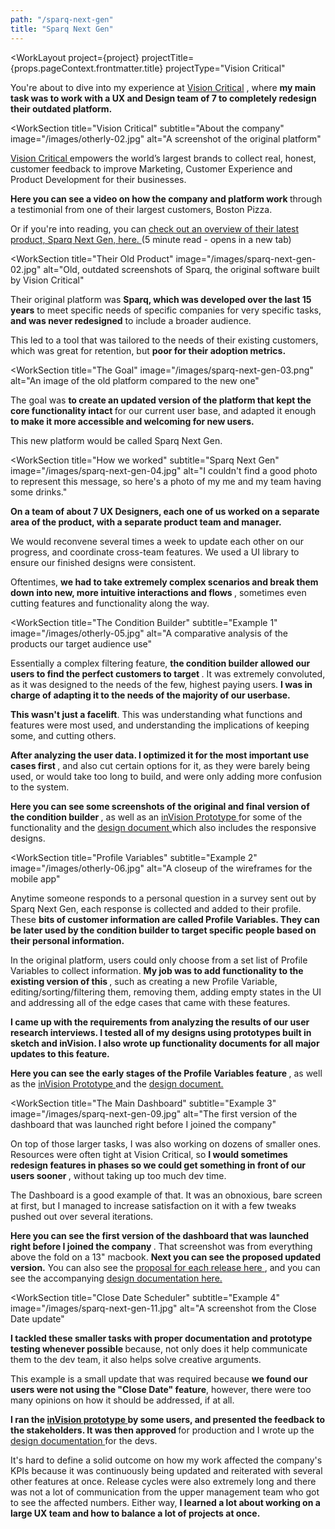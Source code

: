 ```yaml
---
path: "/sparq-next-gen"
title: "Sparq Next Gen"
---
```






<WorkLayout
  project={project}
  projectTitle={props.pageContext.frontmatter.title}
  projectType="Vision Critical"
>
<SEO title={props.pageContext.frontmatter.title} />
<WorkSection title="Overview" img="/images/sparq-next-gen-01.jpg" alt="Images of Sparq Next Gen displayed on mobile, tablet, and desktop.">
  <p>
    You're about to dive into my experience at
    <a href="http://www.visioncritical.com/" target="blank">Vision Critical</a>
    , where
    <strong>
        my main task was to work with a UX and Design team of 7 to completely redesign their
        outdated platform.
    </strong>
  </p>
</WorkSection>

<WorkSection
  title="Vision Critical"
  subtitle="About the company"
  image="/images/otherly-02.jpg"
  alt="A screenshot of the original platform"
>
  <p>
    <a href="http://www.visioncritical.com/" target="blank">
      Vision Critical
    </a>
    empowers the world’s largest brands to collect real, honest, customer feedback
    to improve Marketing, Customer Experience and Product Development for their businesses.
  </p>
  <p>
    <strong>
      Here you can see a video on how the company and platform work
    </strong>
    through a testimonial from one of their largest customers, Boston Pizza.
  </p>
  <p>
    Or if you're into reading, you can
    <a
      href="https://www.visioncritical.com/customer-intelligence-platform-features/"
      target="blank"
    >
      check out an overview of their latest product, Sparq Next Gen, here.
    </a>
    (5 minute read - opens in a new tab)
  </p>
</WorkSection>

<WorkSection
  title="Their Old Product"
  image="/images/sparq-next-gen-02.jpg"
  alt="Old, outdated screenshots of Sparq, the original software built by Vision Critical"
>
  <p>
    Their original platform was
    <strong>Sparq, which was developed over the last 15 years</strong>
    to meet specific needs of specific companies for very specific tasks,
    <strong>and was never redesigned</strong>
    to include a broader audience.
  </p>
  <p>
    This led to a tool that was tailored to the needs of their existing
    customers, which was great for retention, but
    <strong>poor for their adoption metrics.</strong>
  </p>
</WorkSection>

<WorkSection
  title="The Goal"
  image="/images/sparq-next-gen-03.png"
  alt="An image of the old platform compared to the new one"
>
  <p>
    The goal was
    <strong>
      to create an updated version of the platform that kept the core
      functionality intact
    </strong>
    for our current user base, and adapted it enough
    <strong>to make it more accessible and welcoming for new users.</strong>
  </p>
  <p>This new platform would be called Sparq Next Gen.</p>
</WorkSection>

<WorkSection
  title="How we worked"
  subtitle="Sparq Next Gen"
  image="/images/sparq-next-gen-04.jpg"
  alt="I couldn't find a good photo to represent this message, so here's a photo of my me and my team having some drinks."
>
  <p>
    <strong>
        On a team of about 7 UX Designers, each one of us worked on a separate area of the
        product, with a separate product team and manager.
    </strong>
  </p>

<p>
  We would reconvene several times a week to update each other on our progress,
  and coordinate cross-team features. We used a UI library to ensure our
  finished designs were consistent.
</p>

  <p>
    Oftentimes,
    <strong>
        we had to take extremely complex scenarios and break them down into new,
        more intuitive interactions and flows
    </strong>, sometimes even cutting features and functionality along the way.
  </p>
</WorkSection>

<WorkSection
  title="The Condition Builder"
  subtitle="Example 1"
  image="/images/otherly-05.jpg"
  alt="A comparative analysis of the products our target audience use"
>
  <p>
    Essentially a complex filtering feature,
    <strong>
        the condition builder allowed our users to find the perfect customers to target
    </strong>
    . It was extremely convoluted, as it was designed to the needs of the few, highest paying
    users.
    <strong>
        I was in charge of adapting it to the needs of the majority of our userbase.
    </strong>
  </p>

<p>
  <strong>This wasn't just a facelift</strong>. This was understanding what
  functions and features were most used, and understanding the implications of
  keeping some, and cutting others.
</p>

<p>
  <strong>
    After analyzing the user data. I optimized it for the most important use
    cases first
  </strong>
  , and also cut certain options for it, as they were barely being used, or would
  take too long to build, and were only adding more confusion to the system.
</p>

<p>
  <strong>
    Here you can see some screenshots of the original and final version of the
    condition builder
  </strong>
  , as well as an
  <a href="https://invis.io/WV63QOVM2" target="blank">
    inVision Prototype
  </a>
  for some of the functionality and the
  <a
    href="https://docs.google.com/document/d/1WAYWZpTzK2LQaV4pV_UQGA5kDxvlqq7jMmEPTKN1HyY/edit?usp=sharing"
    target="blank"
  >
    design document
  </a>
  which also includes the responsive designs.
</p>

</WorkSection>

<WorkSection
  title="Profile Variables"
  subtitle="Example 2"
  image="/images/otherly-06.jpg"
  alt="A closeup of the wireframes for the mobile app"
>
<p>
  Anytime someone responds to a personal question in a survey sent out by Sparq Next Gen, each
  response is collected and added to their profile. These
  <strong>
      bits of customer information are called Profile Variables. They can be later used by the
      condition builder to target specific people based on their personal information.
  </strong>
</p>

<p>
  In the original platform, users could only choose from a set list of Profile
  Variables to collect information.
  <strong>
    My job was to add functionality to the existing version of this
  </strong>, such as creating a new Profile Variable, editing/sorting/filtering them,
  removing them, adding empty states in the UI and addressing all of the edge cases
  that came with these features.
</p>

<p>
  <strong>
    I came up with the requirements from analyzing the results of our user
    research interviews. I tested all of my designs using prototypes built in
    sketch and inVision. I also wrote up functionality documents for all major
    updates to this feature.
  </strong>
</p>

<p>
  <strong>
    Here you can see the early stages of the Profile Variables feature
  </strong>
  , as well as the
  <a href="https://invis.io/V25ZZQY7B" target="blank">
    inVision Prototype
  </a>
  and the
  <a
    href="https://docs.google.com/document/d/1GrEJBw1o2syjunyHndF7zWQvzi9527yLOe5zbWyUNKQ/edit?usp=sharing"
    target="blank"
  >
    design document.
  </a>
</p>

</WorkSection>

<WorkSection
  title="The Main Dashboard"
  subtitle="Example 3"
  image="/images/sparq-next-gen-09.jpg"
  alt="The first version of the dashboard that was launched right before I joined the company"
>
<p>
  On top of those larger tasks, I was also working on dozens of smaller ones. Resources were
  often tight at Vision Critical, so
  <strong>
      I would sometimes redesign features in phases so we could get something in front of our
      users sooner
  </strong>
  , without taking up too much dev time.
</p>

<p>
  The Dashboard is a good example of that. It was an obnoxious, bare screen at
  first, but I managed to increase satisfaction on it with a few tweaks pushed
  out over several iterations.
</p>

<p>
  <strong>
    Here you can see the first version of the dashboard that was launched right
    before I joined the company
  </strong>
  . That screenshot was from everything above the fold on a 13" macbook.
  <strong>Next you can see the proposed updated version.</strong>
  You can also see the
  <a href="/images/sparq-next-gen-99.jpg" target="blank">
    proposal for each release here
  </a>
  , and you can see the accompanying
  <a
    href="https://docs.google.com/document/d/1DWQ0-PDKNtIj81p59brabztY3XwB5I4-bc3JaoWFnos/edit?usp=sharing"
    target="blank"
  >
    design documentation here.
  </a>
</p>

</WorkSection>

<WorkSection
  title="Close Date Scheduler"
  subtitle="Example 4"
  image="/images/sparq-next-gen-11.jpg"
  alt="A screenshot from the Close Date update"
>
<p>
  <strong>
      I tackled these smaller tasks with proper documentation and prototype testing whenever
      possible
  </strong>
  because, not only does it help communicate them to the dev team, it also helps solve
  creative arguments.
</p>

<p>
  This example is a small update that was required because
  <strong>we found our users were not using the "Close Date" feature</strong>, however,
  there were too many opinions on how it should be addressed, if at all.
</p>

<p>
  <strong>
    I ran the
    <a href="https://invis.io/K861KLFC6" target="blank">
      inVision prototype
    </a>
    by some users, and presented the feedback to the stakeholders. It was then
    approved
  </strong>
  for production and I wrote up the
  <a
    href="https://docs.google.com/document/d/1OU2zLEWUw4nAx3vsHJ_lX16xiptT2Z3lKn2o79DpaU0/edit?usp=sharing"
    target="blank"
  >
    design documentation
  </a>
  for the devs.
</p>

</WorkSection>

<NextSteps title="Outcome">
  <p>
    It's hard to define a solid outcome on how my work affected the company's
    KPIs because it was continuously being updated and reiterated with several
    other features at once. Release cycles were also extremely long and there
    was not a lot of communication from the upper management team who got to see
    the affected numbers. Either way,
    <strong>
      I learned a lot about working on a large UX team and how to balance a lot
      of projects at once.
    </strong>
  </p>
</NextSteps>

</WorkLayout>
